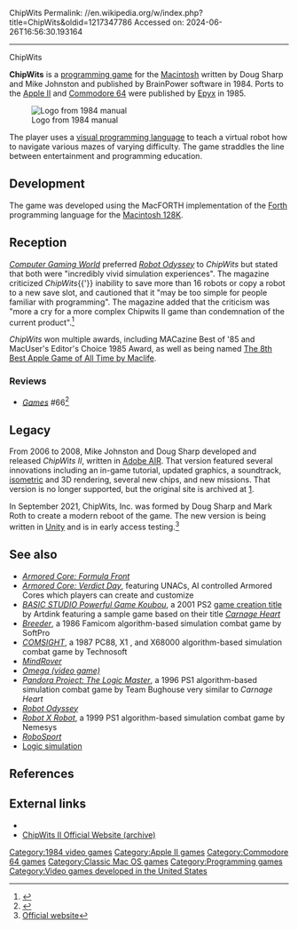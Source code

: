 ChipWits
Permalink: //en.wikipedia.org/w/index.php?title=ChipWits&oldid=1217347786
Accessed on: 2024-06-26T16:56:30.193164



------
ChipWits
{{Short description|1984 video game}}
{{Infobox video game
|title= ChipWits
|image= ChipWits.jpg
|caption= 
|designer = Doug Sharp<br> Mike Johnston
|publisher= BrainPower (Mac)<br>[[Epyx]] (Apple II, C64)
|released= '''1984:''' Mac<br>'''1985:''' Apple II, C64
|genre= [[Programming game]]
|modes= [[Single-player video game|Single-player]]
|platforms= [[Apple II]], [[Commodore 64]], [[Mac (computer)|Mac]]
}}

'''ChipWits''' is a [[programming game]] for the [[Mac (computer)|Macintosh]] written by Doug Sharp and Mike Johnston and published by BrainPower software in 1984. Ports to the [[Apple II]] and [[Commodore 64]] were published by [[Epyx]] in 1985.

[[Image:ChipwitFU.png|thumb|Logo from 1984 manual]]

The player uses a [[visual programming language]] to teach a virtual robot how to navigate various mazes of varying difficulty. The game straddles the line between entertainment and programming education.

==Development==
The game was developed using the MacFORTH implementation of the [[Forth (programming language)|Forth]] programming language for the [[Macintosh 128K]].

==Reception==
''[[Computer Gaming World]]'' preferred ''[[Robot Odyssey]]'' to ''ChipWits'' but stated that both were "incredibly vivid simulation experiences". The magazine criticized ''ChipWits''{{'}} inability to save more than 16 robots or copy a robot to a new save slot, and cautioned that it "may be too simple for people familiar with programming". The magazine added that the criticism was "more a cry for a more complex Chipwits II game than condemnation of the current product".<ref name="williams19850405">{{cite magazine | title=Robot Simulations / Tinkerer's Playgrounds | magazine=[[Computer Gaming World]] | volume=5 | issue=2 | date=April–May 1985 | url=http://www.cgwmuseum.org/galleries/index.php?year=1985&pub=2&id=21 | accessdate=17 April 2016 | last=Williams | first=Gregg | pages=22–23}}</ref>

''ChipWits'' won multiple awards, including MACazine Best of '85 and MacUser's Editor's Choice 1985 Award, as well as being named [http://www.maclife.com/article/top_10_apple_games_all_time The 8th Best Apple Game of All Time by Maclife].

===Reviews===
*''[[Games (magazine)|Games]]'' #66<ref>{{cite web | url=https://archive.org/details/games661985august/page/n51/mode/2up | title=GAMES Magazine #66 | date=August 1985 }}</ref>

==Legacy==
From 2006 to 2008, Mike Johnston and Doug Sharp developed and released ''ChipWits II'', written in [[Adobe AIR]]. That version featured several innovations including an in-game tutorial, updated graphics, a soundtrack, [[Isometric video game graphics|isometric]] and 3D rendering, several new chips, and new missions. That version is no longer supported, but the original site is archived at [https://web.archive.org/web/20190804143146/http://chipwits.com/].

In September 2021, ChipWits, Inc. was formed by Doug Sharp and Mark Roth to create a modern reboot of the game. The new version is being written in [[Unity (game engine)|Unity]] and is in early access testing.<ref>[https://chipwits.com/ Official website]</ref>

==See also==
{{Portal|Video games}}
* ''[[Armored Core: Formula Front]]''
* ''[[Armored_Core:_Verdict_Day#Gameplay|Armored Core: Verdict Day]]'', featuring UNACs, AI controlled Armored Cores which players can create and customize
* ''[[Artdink#Games|BASIC STUDIO Powerful Game Koubou]]'', a 2001 PS2 [[Game_creation_system|game creation title]] by Artdink featuring a sample game based on their title ''[[Carnage Heart]]''
* ''[[List_of_Famicom_Disk_System_games#B|Breeder]]'', a 1986 Famicom algorithm-based simulation combat game by SoftPro
* ''[[Technosoft#Releases|COMSIGHT]]'', a 1987 PC88, X1 , and X68000 algorithm-based simulation combat game by Technosoft
* ''[[MindRover]]''
* ''[[Omega (video game)]]''
* ''[[List_of_PlayStation_games_(M–Z)#P|Pandora Project: The Logic Master]]'', a 1996 PS1 algorithm-based simulation combat game by Team Bughouse very similar to ''Carnage Heart''
* ''[[Robot Odyssey]]''
* ''[[List_of_PlayStation_games_(M–Z)#R|Robot X Robot]]'', a 1999 PS1 algorithm-based simulation combat game by Nemesys
* ''[[RoboSport]]''
* [[Logic simulation]]

==References==
{{Reflist}}

==External links==
*{{Official website|https://chipwits.com/}}
* [https://web.archive.org/web/20190804143146/http://chipwits.com/ ChipWits II Official Website (archive)]

{{Portal|Video games}}

{{DEFAULTSORT:Chipwits}}
[[Category:1984 video games]]
[[Category:Apple II games]]
[[Category:Commodore 64 games]]
[[Category:Classic Mac OS games]]
[[Category:Programming games]]
[[Category:Video games developed in the United States]]
